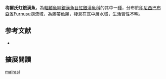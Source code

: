 {{Speciesbox
| name = 梅爾氏虹銀漢魚
| image = 
| image_width = 250px
| status = NE
| status_system = IUCN3.1
| genus = Melanotaenia
| species = mairasi
| authority = [[Allen_&_Hadiaty|Allen & Hadiaty]], 2011
| synonyms = 
}}
'''梅爾氏虹銀漢魚'''，為[[輻鰭魚綱|輻鰭魚綱]][[銀漢魚目|銀漢魚目]][[虹銀漢魚科|虹銀漢魚科]]的其中一[[種|種]]，分布於[[印尼|印尼]][[西巴布亞省|西巴布亞省]]Furnusu湖流域，為熱帶魚類，棲息在底中層水域，生活習性不明。
==参考文献==
*{{FishBase_species|genus=Melanotaenia|species=mairasi|year=2016|month=5}}

== 擴展閱讀 ==
{{refbegin}}
{{wikispecies-inline|Melanotaenia mairasi|梅爾氏虹銀漢魚}}
{{refend}}
{{Taxonbar|from=Q5532497}}

[[Category:虹銀漢魚屬|mairasi]]


{{魚類小作品}}